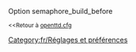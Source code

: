 {{fr/Amorce}}
Option semaphore_build_before

<small><<Retour à [[fr/Archive/Manual/Settings/Openttd.cfg|openttd.cfg]]</small>
[[Category:fr/Réglages et préférences]]